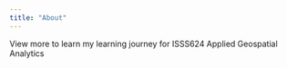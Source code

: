 ```yaml
---
title: "About"
---
```


View more to learn my learning journey for ISSS624 Applied Geospatial Analytics
